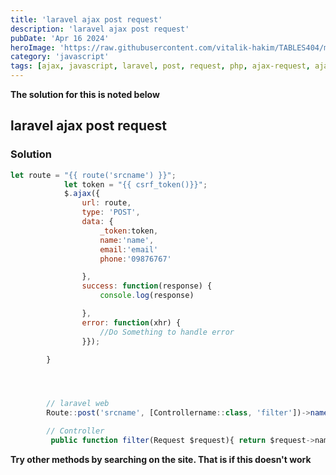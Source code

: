 ```yaml
---
title: 'laravel ajax post request'
description: 'laravel ajax post request'
pubDate: 'Apr 16 2024'
heroImage: 'https://raw.githubusercontent.com/vitalik-hakim/TABLES404/main/error_b/JavaScript.png'
category: 'javascript'
tags: [ajax, javascript, laravel, post, request, php, ajax-request, ajax-reque, l]
---
```


**The solution for this is noted below**

## laravel ajax post request

### Solution

```javascript
let route = "{{ route('srcname') }}";
            let token = "{{ csrf_token()}}";
            $.ajax({
                url: route,
                type: 'POST',
                data: {
                    _token:token,
                    name:'name',
                    email:'email'
                    phone:'09876767'

                },
                success: function(response) {
                    console.log(response)

                },
                error: function(xhr) {
                    //Do Something to handle error
                }});

        }




        // laravel web
        Route::post('srcname', [Controllername::class, 'filter'])->name('srcname');

        // Controller
         public function filter(Request $request){ return $request->name ;}
```

**Try other methods by searching on the site. That is if this doesn't work**
